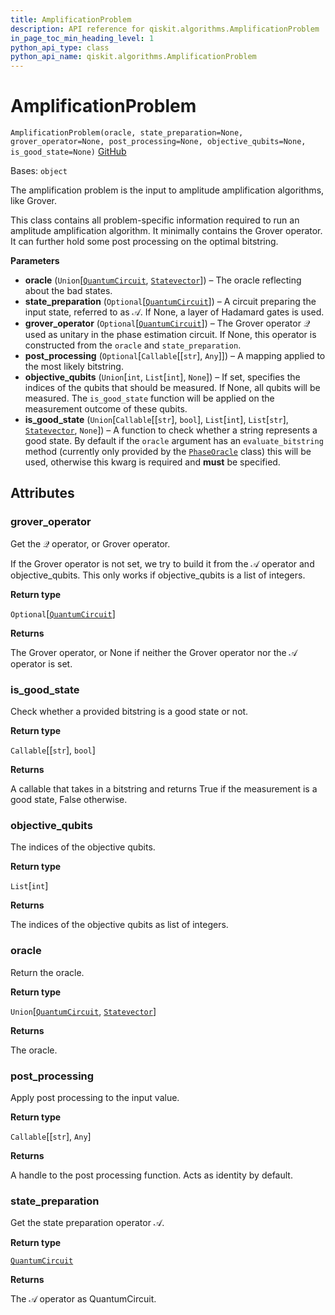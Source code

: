 ```yaml
---
title: AmplificationProblem
description: API reference for qiskit.algorithms.AmplificationProblem
in_page_toc_min_heading_level: 1
python_api_type: class
python_api_name: qiskit.algorithms.AmplificationProblem
---
```


# AmplificationProblem

<span id="qiskit.algorithms.AmplificationProblem" />

`AmplificationProblem(oracle, state_preparation=None, grover_operator=None, post_processing=None, objective_qubits=None, is_good_state=None)` [GitHub](https://github.com/qiskit/qiskit/tree/stable/0.22/qiskit/algorithms/amplitude_amplifiers/amplification_problem.py "view source code")

Bases: `object`

The amplification problem is the input to amplitude amplification algorithms, like Grover.

This class contains all problem-specific information required to run an amplitude amplification algorithm. It minimally contains the Grover operator. It can further hold some post processing on the optimal bitstring.

**Parameters**

*   **oracle** (`Union`\[[`QuantumCircuit`](qiskit.circuit.QuantumCircuit "qiskit.circuit.quantumcircuit.QuantumCircuit"), [`Statevector`](qiskit.quantum_info.Statevector "qiskit.quantum_info.states.statevector.Statevector")]) – The oracle reflecting about the bad states.
*   **state\_preparation** (`Optional`\[[`QuantumCircuit`](qiskit.circuit.QuantumCircuit "qiskit.circuit.quantumcircuit.QuantumCircuit")]) – A circuit preparing the input state, referred to as $\mathcal{A}$. If None, a layer of Hadamard gates is used.
*   **grover\_operator** (`Optional`\[[`QuantumCircuit`](qiskit.circuit.QuantumCircuit "qiskit.circuit.quantumcircuit.QuantumCircuit")]) – The Grover operator $\mathcal{Q}$ used as unitary in the phase estimation circuit. If None, this operator is constructed from the `oracle` and `state_preparation`.
*   **post\_processing** (`Optional`\[`Callable`\[\[`str`], `Any`]]) – A mapping applied to the most likely bitstring.
*   **objective\_qubits** (`Union`\[`int`, `List`\[`int`], `None`]) – If set, specifies the indices of the qubits that should be measured. If None, all qubits will be measured. The `is_good_state` function will be applied on the measurement outcome of these qubits.
*   **is\_good\_state** (`Union`\[`Callable`\[\[`str`], `bool`], `List`\[`int`], `List`\[`str`], [`Statevector`](qiskit.quantum_info.Statevector "qiskit.quantum_info.states.statevector.Statevector"), `None`]) – A function to check whether a string represents a good state. By default if the `oracle` argument has an `evaluate_bitstring` method (currently only provided by the [`PhaseOracle`](qiskit.circuit.library.PhaseOracle "qiskit.circuit.library.PhaseOracle") class) this will be used, otherwise this kwarg is required and **must** be specified.

## Attributes

<span id="qiskit.algorithms.AmplificationProblem.grover_operator" />

### grover\_operator

Get the $\mathcal{Q}$ operator, or Grover operator.

If the Grover operator is not set, we try to build it from the $\mathcal{A}$ operator and objective\_qubits. This only works if objective\_qubits is a list of integers.

**Return type**

`Optional`\[[`QuantumCircuit`](qiskit.circuit.QuantumCircuit "qiskit.circuit.quantumcircuit.QuantumCircuit")]

**Returns**

The Grover operator, or None if neither the Grover operator nor the $\mathcal{A}$ operator is set.

<span id="qiskit.algorithms.AmplificationProblem.is_good_state" />

### is\_good\_state

Check whether a provided bitstring is a good state or not.

**Return type**

`Callable`\[\[`str`], `bool`]

**Returns**

A callable that takes in a bitstring and returns True if the measurement is a good state, False otherwise.

<span id="qiskit.algorithms.AmplificationProblem.objective_qubits" />

### objective\_qubits

The indices of the objective qubits.

**Return type**

`List`\[`int`]

**Returns**

The indices of the objective qubits as list of integers.

<span id="qiskit.algorithms.AmplificationProblem.oracle" />

### oracle

Return the oracle.

**Return type**

`Union`\[[`QuantumCircuit`](qiskit.circuit.QuantumCircuit "qiskit.circuit.quantumcircuit.QuantumCircuit"), [`Statevector`](qiskit.quantum_info.Statevector "qiskit.quantum_info.states.statevector.Statevector")]

**Returns**

The oracle.

<span id="qiskit.algorithms.AmplificationProblem.post_processing" />

### post\_processing

Apply post processing to the input value.

**Return type**

`Callable`\[\[`str`], `Any`]

**Returns**

A handle to the post processing function. Acts as identity by default.

<span id="qiskit.algorithms.AmplificationProblem.state_preparation" />

### state\_preparation

Get the state preparation operator $\mathcal{A}$.

**Return type**

[`QuantumCircuit`](qiskit.circuit.QuantumCircuit "qiskit.circuit.quantumcircuit.QuantumCircuit")

**Returns**

The $\mathcal{A}$ operator as QuantumCircuit.

